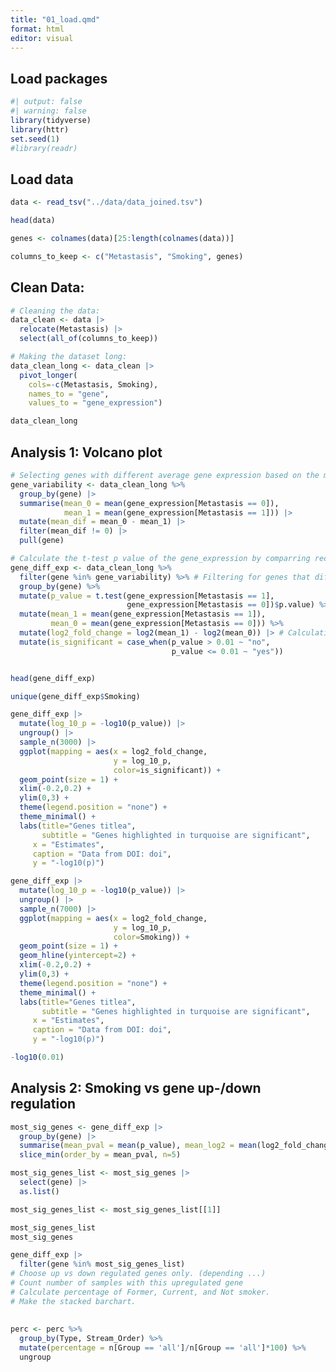 ```yaml
---
title: "01_load.qmd"
format: html
editor: visual
---
```


## Load packages

```r
#| output: false
#| warning: false
library(tidyverse)
library(httr)
set.seed(1)
#library(readr)
```

## Load data

```r
data <- read_tsv("../data/data_joined.tsv")

head(data)

genes <- colnames(data)[25:length(colnames(data))]

columns_to_keep <- c("Metastasis", "Smoking", genes)
```

## Clean Data:

```r
# Cleaning the data:
data_clean <- data |>
  relocate(Metastasis) |>
  select(all_of(columns_to_keep))

# Making the dataset long:
data_clean_long <- data_clean |> 
  pivot_longer(
    cols=-c(Metastasis, Smoking),
    names_to = "gene",
    values_to = "gene_expression") 

data_clean_long
```

## Analysis 1: Volcano plot

```r
# Selecting genes with different average gene expression based on the metastatic and non-metastatic cases:
gene_variability <- data_clean_long %>%
  group_by(gene) |>
  summarise(mean_0 = mean(gene_expression[Metastasis == 0]), 
            mean_1 = mean(gene_expression[Metastasis == 1])) |>
  mutate(mean_dif = mean_0 - mean_1) |>
  filter(mean_dif != 0) |>
  pull(gene)

# Calculate the t-test p value of the gene_expression by comparring recurrent and non-recurrent for each gene:
gene_diff_exp <- data_clean_long %>%
  filter(gene %in% gene_variability) %>% # Filtering for genes that differenly expressed.
  group_by(gene) %>%
  mutate(p_value = t.test(gene_expression[Metastasis == 1], 
                          gene_expression[Metastasis == 0])$p.value) %>%
  mutate(mean_1 = mean(gene_expression[Metastasis == 1]),
         mean_0 = mean(gene_expression[Metastasis == 0])) %>%
  mutate(log2_fold_change = log2(mean_1) - log2(mean_0)) |> # Calculating the log2 fold change by using the mean.
  mutate(is_significant = case_when(p_value > 0.01 ~ "no",
                                    p_value <= 0.01 ~ "yes"))


head(gene_diff_exp)

unique(gene_diff_exp$Smoking)
```

```r
gene_diff_exp |> 
  mutate(log_10_p = -log10(p_value)) |> 
  ungroup() |> 
  sample_n(3000) |> 
  ggplot(mapping = aes(x = log2_fold_change,
                       y = log_10_p,
                       color=is_significant)) +
  geom_point(size = 1) +
  xlim(-0.2,0.2) +
  ylim(0,3) +
  theme(legend.position = "none") + 
  theme_minimal() +
  labs(title="Genes titlea", 
       subtitle = "Genes highlighted in turquoise are significant",
     x = "Estimates",
     caption = "Data from DOI: doi", 
     y = "-log10(p)")
```

```r
gene_diff_exp |> 
  mutate(log_10_p = -log10(p_value)) |> 
  ungroup() |> 
  sample_n(7000) |> 
  ggplot(mapping = aes(x = log2_fold_change,
                       y = log_10_p,
                       color=Smoking)) +
  geom_point(size = 1) +
  geom_hline(yintercept=2) +
  xlim(-0.2,0.2) +
  ylim(0,3) +
  theme(legend.position = "none") + 
  theme_minimal() +
  labs(title="Genes titlea", 
       subtitle = "Genes highlighted in turquoise are significant",
     x = "Estimates",
     caption = "Data from DOI: doi", 
     y = "-log10(p)")
```

```r
-log10(0.01)
```

## Analysis 2: Smoking vs gene up-/down regulation

```r

most_sig_genes <- gene_diff_exp |> 
  group_by(gene) |> 
  summarise(mean_pval = mean(p_value), mean_log2 = mean(log2_fold_change)) |> 
  slice_min(order_by = mean_pval, n=5)

most_sig_genes_list <- most_sig_genes |> 
  select(gene) |> 
  as.list()

most_sig_genes_list <- most_sig_genes_list[[1]]

most_sig_genes_list
most_sig_genes
```

```r
gene_diff_exp |> 
  filter(gene %in% most_sig_genes_list) 
# Choose up vs down regulated genes only. (depending ...)
# Count number of samples with this upregulated gene
# Calculate percentage of Former, Current, and Not smoker. 
# Make the stacked barchart. 
  
  
perc <- perc %>%
  group_by(Type, Stream_Order) %>%
  mutate(percentage = n[Group == 'all']/n[Group == 'all']*100) %>%
  ungroup
```
